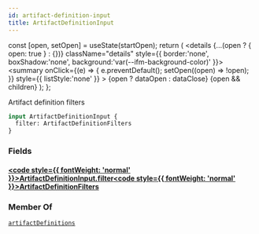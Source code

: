 ```yaml
---
id: artifact-definition-input
title: ArtifactDefinitionInput
---
```









  const [open, setOpen] = useState(startOpen);
  return (
    <details {...(open ? { open: true } : {})} className="details" style={{ border:'none', boxShadow:'none', background:'var(--ifm-background-color)' }}>
      <summary
        onClick={(e) => {
          e.preventDefault();
          setOpen((open) => !open);
        }}
        style={{ listStyle:'none' }}
      >
      {open ? dataOpen : dataClose}
      </summary>
      {open && children}
    </details>
  );
};








Artifact definition filters


```graphql
input ArtifactDefinitionInput {
  filter: ArtifactDefinitionFilters
}
```




### Fields

#### [<code style={{ fontWeight: 'normal' }}>ArtifactDefinitionInput.<b>filter</b></code>](#)<Bullet />[<code style={{ fontWeight: 'normal' }}><b>ArtifactDefinitionFilters</b></code>](/swapi/types/inputs/artifact-definition-filters.mdx) <Badge class="badge badge--secondary " text="input"/> 







### Member Of

[`artifactDefinitions`](/swapi/operations/queries/artifact-definitions.mdx)  <Badge class="badge badge--secondary badge--relation" text="query"/>